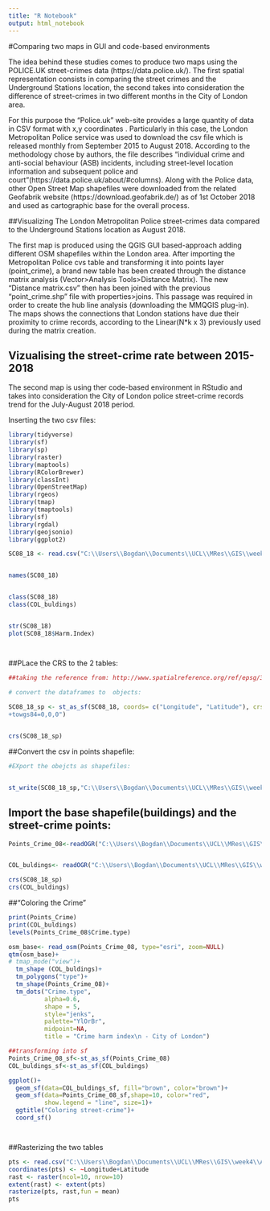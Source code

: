 ```yaml
---
title: "R Notebook"
output: html_notebook
---
```






#Comparing two maps in GUI and code-based environments


The idea behind these studies comes to produce two maps using the POLICE.UK street-crimes data (https://data.police.uk/). The first spatial representation consists in comparing the street crimes and the Underground Stations location, the second takes into consideration the difference of street-crimes in two different months in the City of London area. 

For this purpose the “Police.uk” web-site provides a large quantity of data in CSV format with x,y coordinates . Particularly in this case, the London Metropolitan Police service was used to download the csv file which is released monthly from September 2015 to August 2018. According to the methodology chose by authors, the file describes “individual crime and anti-social behaviour (ASB) incidents, including street-level location information and subsequent police and court”(https://data.police.uk/about/#columns). Along with the Police data, other Open Street Map shapefiles were downloaded from the related Geofabrik website (https://download.geofabrik.de/) as of 1st October 2018 and used as cartographic base for the overall process.


##Visualizing The London Metropolitan Police street-crimes data compared to the Underground Stations location as August 2018. 


The first map is produced using the QGIS GUI based-approach adding different OSM shapefiles within the London area. After importing the Metropolitan Police cvs table and transforming it into points layer (point_crime),  a brand new table has been created through the distance matrix analysis (Vector>Analysis Tools>Distance Matrix). 
The new “Distance matrix.csv” then has been joined with the previous “point_crime.shp” file with properties>joins. This passage was required in order to create the hub line analysis (downloading the MMQGIS plug-in). 
The maps shows the connections that London stations have due their proximity to crime records, according to the Linear(N*k x 3) previously used during the matrix creation. 


## Vizualising the street-crime rate between 2015-2018

The second map is using ther code-based environment in RStudio and takes into consideration the City of London police street-crime records trend for the July-August 2018 period.

Inserting the two csv files:

```r


library(tidyverse)
library(sf)
library(sp)
library(raster)
library(maptools)
library(RColorBrewer)
library(classInt)
library(OpenStreetMap)
library(rgeos)
library(tmap)
library(tmaptools)
library(sf)
library(rgdal)
library(geojsonio)
library(ggplot2)

SC08_18 <- read.csv("C:\\Users\\Bogdan\\Documents\\UCL\\MRes\\GIS\\week4\\AssessmentPart1\\DataInput\\data crime London\\278f379b19290400f4123e740fc18bae2bc00ae4\\2018-08\\2018-08-city-of-london-street.csv", header=TRUE, sep = ",")


names(SC08_18)


class(SC08_18)
class(COL_buldings)


str(SC08_18)
plot(SC08_18$Harm.Index)




```


##PLace the CRS to the 2 tables:

```r
##taking the reference from: http://www.spatialreference.org/ref/epsg/32622/
 
# convert the dataframes to  objects:

SC08_18_sp <- st_as_sf(SC08_18, coords= c("Longitude", "Latitude"), crs= "+proj=longlat +datum=WGS84 +no_defs +ellps=WGS84
+towgs84=0,0,0")


crs(SC08_18_sp)

```


##Convert the csv in points shapefile:
```r

#EXport the obejcts as shapefiles:


st_write(SC08_18_sp,"C:\\Users\\Bogdan\\Documents\\UCL\\MRes\\GIS\\week4\\AssessmentPart1\\DataOutput\\Crimes08_18.shp", driver="ESRI shapefile")


```
 
 
 
## Import the base shapefile(buildings) and the street-crime points:
 
```r

Points_Crime_08<-readOGR("C:\\Users\\Bogdan\\Documents\\UCL\\MRes\\GIS\\week4\\AssessmentPart1\\DataOutput\\Crimes08_18.shp")


COL_buldings<- readOGR("C:\\Users\\Bogdan\\Documents\\UCL\\MRes\\GIS\\week4\\AssessmentPart1\\DataOutput\\CLA_buildings.shp")

crs(SC08_18_sp)
crs(COL_buldings)

```


##"Coloring the Crime"
```r

print(Points_Crime)
print(COL_buldings)
levels(Points_Crime_08$Crime.type)

osm_base<- read_osm(Points_Crime_08, type="esri", zoom=NULL)
qtm(osm_base)+
# tmap_mode("view")+
  tm_shape (COL_buldings)+
  tm_polygons("type")+
  tm_shape(Points_Crime_08)+
  tm_dots("Crime.type",
          alpha=0.6,
          shape = 5,
          style="jenks",
          palette="YlOrBr",
          midpoint=NA,
          title = "Crime harm index\n - City of London")

##transforming into sf
Points_Crime_08_sf<-st_as_sf(Points_Crime_08)
COL_buldings_sf<-st_as_sf(COL_buldings)

ggplot()+
  geom_sf(data=COL_buldings_sf, fill="brown", color="brown")+
  geom_sf(data=Points_Crime_08_sf,shape=10, color="red",
          show.legend = "line", size=1)+
  ggtitle("Coloring street-crime")+
  coord_sf()




```


##Rasterizing the two tables

```r

pts <- read.csv("C:\\Users\\Bogdan\\Documents\\UCL\\MRes\\GIS\\week4\\AssessmentPart1\\DataInput\\data crime London\\278f379b19290400f4123e740fc18bae2bc00ae4\\2018-08\\2018-08-city-of-london-street.csv")
coordinates(pts) <- ~Longitude+Latitude
rast <- raster(ncol=10, nrow=10)
extent(rast) <- extent(pts)
rasterize(pts, rast,fun = mean)
pts


```
 



